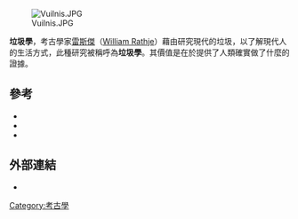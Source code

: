 {{for|被用来左右政策决定的科学|垃圾科学}}

[[File:Vuilnis.JPG|thumb]]

'''垃圾學'''，考古學家[[雷斯傑|雷斯傑]]（[[William_Rathje|William Rathje]]）藉由研究現代的垃圾，以了解現代人的生活方式，此種研究被稱呼為'''垃圾學'''。其價值是在於提供了人類確實做了什麼的證據。

== 參考 ==
*{{cite book |last=Weberman |first=Alan J. |authorlink=A. J. Weberman |title=My life in garbology |publisher=Stonehill |location=New York |year=1980 |pages=6–7 |isbn=0-88373-096-0 |oclc=7326542}}
*{{cite encyclopedia |encyclopedia=[[Oxford_English_Dictionary|Oxford English Dictionary]] |title=garbology |edition=2nd edition |year=1989}}
*{{cite book |author=Scanlan, John A. |title=On garbage |publisher=Reaktion Books |location=London |year=2005 |pages=[http://books.google.com/books?id=ramkfpqq9dIC&printsec=frontcover&source=gbs_summary_r&cad=0#PPT197,M1 196] |isbn=1-86189-222-5 |oclc=56652219}}

== 外部連結 ==
*{{cite news |first= |last= |authorlink= |coauthors= |title=We Are What We Throw Away |url=http://query.nytimes.com/gst/fullpage.html?res=9E0CE6DA163CF936A35754C0A964958260&n=Top/Features/Books/Book%20Reviews&scp=1&sq=garbage%20dump%20archaeology&st=cse |date=July 5, 1992 |accessdate=2009-01-23 |archive-date=2020-01-22 |archive-url=https://web.archive.org/web/20200122041306/https://www.nytimes.com/1992/07/05/books/we-are-what-we-throw-away.html |dead-url=no }}

{{考古學小作品}}

[[Category:考古學|Category:考古學]]